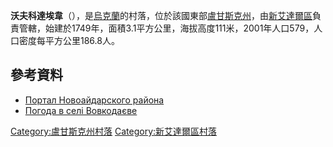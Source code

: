 {{No footnotes|time=2019-02-02T04:13:25+00:00}}
{{Bare URLs}}
{{coord|49|4|17|N|39|17|26|E|scale:100000|display=title}}

'''沃夫科達埃韋'''（{{lang-uk|Вовкодаєве}}），是[[烏克蘭|烏克蘭]]的村落，位於該國東部[[盧甘斯克州|盧甘斯克州]]，由[[新艾達爾區|新艾達爾區]]負責管轄，始建於1749年，面積3.1平方公里，海拔高度111米，2001年人口579，人口密度每平方公里186.8人。

==參考資料==
* [https://web.archive.org/web/20150404045554/http://www.naydar.org.ua/ Портал Новоайдарского района]
* [http://weather.in.ua/ua/lyganskaja/4200 Погода в селі Вовкодаєве] {{Wayback|url=http://weather.in.ua/ua/lyganskaja/4200 |date=20111220031058 }}

{{DEFAULTSORT:Вовкодаєве}}
[[Category:盧甘斯克州村落|Category:盧甘斯克州村落]]
[[Category:新艾達爾區村落|Category:新艾達爾區村落]]


{{Luhansk-geo-stub}}